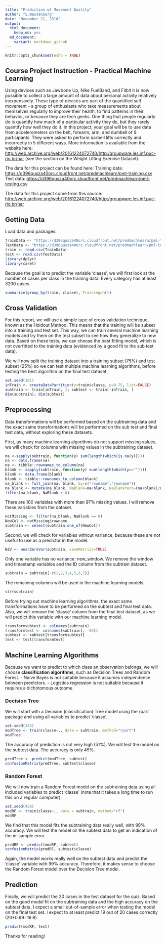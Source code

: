 ---
title: "Prediction of Movement Quality"
author: "S.Wassenburg"
date: "November 21, 2018"
output:
  html_document:
    keep_md: yes
  md_document:
    variant: markdown_github
---

```{r setup, include=FALSE}
knitr::opts_chunk$set(echo = TRUE)
```

## Course Project Instruction - Practical Machine Learning 

Using devices such as Jawbone Up, Nike FuelBand, and Fitbit it is now possible to collect a large amount of data about personal activity relatively inexpensively. These type of devices are part of the quantified self movement - a group of enthusiasts who take measurements about themselves regularly to improve their health, to find patterns in their behavior, or because they are tech geeks. One thing that people regularly do is quantify how much of a particular activity they do, but they rarely quantify how well they do it. In this project, your goal will be to use data from accelerometers on the belt, forearm, arm, and dumbell of 6 participants. They were asked to perform barbell lifts correctly and incorrectly in 5 different ways. More information is available from the website here: <http://web.archive.org/web/20161224072740/http:/groupware.les.inf.puc-rio.br/har> (see the section on the Weight Lifting Exercise Dataset).

The data for this project can be found here: 
Training data: <https://d396qusza40orc.cloudfront.net/predmachlearn/pml-training.csv>
Test data: <https://d396qusza40orc.cloudfront.net/predmachlearn/pml-testing.csv>

The data for this project come from this source: <http://web.archive.org/web/20161224072740/http:/groupware.les.inf.puc-rio.br/har> 

## Getting Data

Load data and packages:

```{r loading, message=FALSE, warning=FALSE}
TrainData <- "https://d396qusza40orc.cloudfront.net/predmachlearn/pml-training.csv"
TestData <- "https://d396qusza40orc.cloudfront.net/predmachlearn/pml-testing.csv"
train <- read.csv(TrainData)
test <- read.csv(TestData)
library(dplyr)
library(caret)
```

Because the goal is to predict the variable 'classe', we will first look at the number of cases per class in the training data. Every category has at least 3200 cases.

```{r summary}
summarize(group_by(train, classe), Training=n())
```

## Cross Validation

For this report, we will use a simple type of cross validation technique, known as the Holdout Method. This means that the training will be subset into a training and test set. This way, we can train several machine learning models and try them on the test subset to see how they generalize to new data. Based on these tests, we can choose the best fitting model, which is not overfitted to the training data (evidenced by a good fit to the sub test data).

We will now split the training dataset into a training subset (75%) and test subset (25%) so we can test multiple machine learning algorithms, before testing the best algorithm on the final test dataset.

```{r subset}
set.seed(101)
inTrain <- createDataPartition(y=train$classe, p=0.75, list=FALSE)
subtrain <- train[inTrain, ]; subtest <- train[-inTrain, ]
dim(subtrain); dim(subtest)
```

## Preprocessing

Data transformations will be performed based on the subtraining data and the exact same transformations will be performed on the sub test and final test data, without exploring these datasets.

First, as many machine learning algorithms do not support missing values, we will check for columns with missing values in the subtraining dataset. 

```{r missing values}
na <-sapply(subtrain, function(y) sum(length(which(is.na(y)))))
na <- data.frame(na)
na <- tibble::rownames_to_column(na)
blank <- sapply(subtrain, function(y) sum(length(which(y==""))))
blank <- data.frame(blank)
blank <- tibble::rownames_to_column(blank)
na_blank <- full_join(na, blank, by=c("rowname","rowname"))
na_blank <- mutate(na_blank, NaBlank=na+blank, NaBlankPerc=(na+blank)/nrow(subtrain)*100)
filter(na_blank, NaBlank > 0)
```

There are 100 variables with more than 97% missing values. I will remove these variables from the dataset.

```{r remove missing}
notMissing <- filter(na_blank, NaBlank == 0)
NewCol <- notMissing$rowname
subtrain <- select(subtrain,one_of(NewCol))
```

Second, we will check for variables without variance, because these are not useful to use as a predictor in the model.

```{r variance}
NZV <- nearZeroVar(subtrain, saveMetrics=TRUE)
```

Only one variable has no variance: new_window. We remove the window and timestamp variables and the ID column from the subtrain dataset. 

```{r remove}
subtrain = subtrain[-c(1,2,3,4,5,6,7)]
```

The remaining columns will be used in the machine learning models. 

```{r trainingdata}
str(subtrain)
```

Before trying out machine learning algorithms, the exact same transformations have to be performed on the subtest and final test data. Also, we will remove the 'classe' column from the final test dataset, as we will predict this variable with our machine learning model.

```{r transform testdata}
transformsubtest <- colnames(subtrain)
transformtest <- colnames(subtrain[, -53])
subtest <- subtest[transformsubtest]
test <- test[transformtest]
```

## Machine Learning Algorithms 

Because we want to predict to which class an observation belongs, we will choose **classification algorithms**, such as Decision Trees and Random Forest. 
- Naive Bayes is not suitable because it assumes independence between predictors.
- Logistics regression is not suitable because it requires a dichotomous outcome.

### Decision Tree

We will start with a Decision (classification) Tree model using the rpart package and using all variables to predict 'classe'.

```{r tree}
set.seed(345)
modTree <- train(classe~., data = subtrain, method="rpart")
modTree
```

The accuracy of prediction is not very high (51%).
We will test the model on the subtest data. The accuracy is only 49%.

```{r testtree}
predTree <- predict(modTree, subtest)
confusionMatrix(predTree, subtest$classe)
```

### Random Forest 

We will now train a Random Forest model on the subtraining data using all included variables to predict 'classe' (note that it takes a long time to run this on a regular computer).

```{r RF}
set.seed(456)
modRF <- train(classe~., data = subtrain, method="rf")
modRF
```

We find that this model fits the subtraining data really well, with 99% accuracy.
We will test the model on the subtest data to get an indication of the in-sample error. 

```{r RFtest}
predRF <- predict(modRF, subtest)
confusionMatrix(predRF, subtest$classe)
```

Again, the model works really well on the subtest data and predict the 'classe' variable with 99% accuracy.
Therefore, it makes sense to choose the Random Forest model over the Decision Tree model.

## Prediction

Finally, we will predict the 20 cases in the test dataset for the quiz. Based on the good model fit on the subtraining data and the high accuracy on the subtest data, I expect a small out-of-sample error when testing the model on the final test set. I expect to at least predict 19 out of 20 cases correctly (20*0.99=19.8).

```{r FinalPredict}
predict(modRF, test)
```



Thanks for reading!